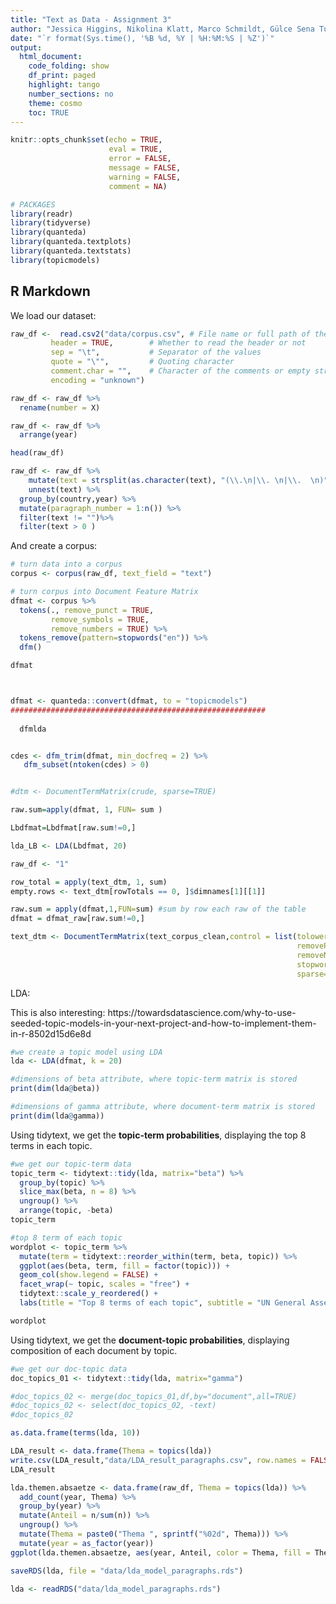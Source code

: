 ```yaml
---
title: "Text as Data - Assignment 3"
author: "Jessica Higgins, Nikolina Klatt, Marco Schmildt, Gülce Sena Tuncer"
date: "`r format(Sys.time(), '%B %d, %Y | %H:%M:%S | %Z')`"
output:
  html_document:
    code_folding: show
    df_print: paged
    highlight: tango
    number_sections: no
    theme: cosmo
    toc: TRUE
---
```


```r

knitr::opts_chunk$set(echo = TRUE,
                      eval = TRUE,
                      error = FALSE,
                      message = FALSE,
                      warning = FALSE,
                      comment = NA)
```

```r
# PACKAGES
library(readr)
library(tidyverse)
library(quanteda)
library(quanteda.textplots)
library(quanteda.textstats)
library(topicmodels)
```

## R Markdown

We load our dataset:

```r
raw_df <-  read.csv2("data/corpus.csv", # File name or full path of the file
         header = TRUE,        # Whether to read the header or not
         sep = "\t",           # Separator of the values
         quote = "\"",         # Quoting character
         comment.char = "",    # Character of the comments or empty string 
         encoding = "unknown")

raw_df <- raw_df %>% 
  rename(number = X) 

raw_df <- raw_df %>% 
  arrange(year)

head(raw_df)

```


```r

raw_df <- raw_df %>% 
    mutate(text = strsplit(as.character(text), "(\\.\n|\\. \n|\\.  \n)")) %>% 
    unnest(text) %>% 
  group_by(country,year) %>% 
  mutate(paragraph_number = 1:n()) %>%
  filter(text != "")%>%
  filter(text > 0 )

```



And create a corpus:

```r
# turn data into a corpus
corpus <- corpus(raw_df, text_field = "text")

# turn corpus into Document Feature Matrix
dfmat <- corpus %>% 
  tokens(., remove_punct = TRUE,
         remove_symbols = TRUE,
         remove_numbers = TRUE) %>%
  tokens_remove(pattern=stopwords("en")) %>% 
  dfm()

dfmat



dfmat <- quanteda::convert(dfmat, to = "topicmodels") 
#########################################################
  
  dfmlda


cdes <- dfm_trim(dfmat, min_docfreq = 2) %>%
   dfm_subset(ntoken(cdes) > 0)


#dtm <- DocumentTermMatrix(crude, sparse=TRUE)

raw.sum=apply(dfmat, 1, FUN= sum )

Lbdfmat=Lbdfmat[raw.sum!=0,]

lda_LB <- LDA(Lbdfmat, 20)

raw_df <- "1"

row_total = apply(text_dtm, 1, sum)
empty.rows <- text_dtm[rowTotals == 0, ]$dimnames[1][[1]]

raw.sum = apply(dfmat,1,FUN=sum) #sum by row each raw of the table
dfmat = dfmat_raw[raw.sum!=0,]

text_dtm <- DocumentTermMatrix(text_corpus_clean,control = list(tolower=TRUE,
                                                                removePunctuation = TRUE, 
                                                                removeNumbers= TRUE,
                                                                stopwords = TRUE,
                                                                sparse=TRUE))


```

LDA:

This is also interesting: https://towardsdatascience.com/why-to-use-seeded-topic-models-in-your-next-project-and-how-to-implement-them-in-r-8502d15d6e8d

```r
#we create a topic model using LDA
lda <- LDA(dfmat, k = 20)

#dimensions of beta attribute, where topic-term matrix is stored
print(dim(lda@beta))

#dimensions of gamma attribute, where document-term matrix is stored
print(dim(lda@gamma))

```

Using tidytext, we get the **topic-term probabilities**, displaying the top 8 terms in each topic.

```r
#we get our topic-term data
topic_term <- tidytext::tidy(lda, matrix="beta") %>%
  group_by(topic) %>%
  slice_max(beta, n = 8) %>%
  ungroup() %>%
  arrange(topic, -beta)
topic_term

```

```r
#top 8 term of each topic
wordplot <- topic_term %>%
  mutate(term = tidytext::reorder_within(term, beta, topic)) %>%
  ggplot(aes(beta, term, fill = factor(topic))) +
  geom_col(show.legend = FALSE) +
  facet_wrap(~ topic, scales = "free") +
  tidytext::scale_y_reordered() +
  labs(title = "Top 8 terms of each topic", subtitle = "UN General Assembly Debates, 1970-2020")

wordplot
```

Using tidytext, we get the **document-topic probabilities**, displaying composition of each document by topic.

```r
#we get our doc-topic data
doc_topics_01 <- tidytext::tidy(lda, matrix="gamma")

#doc_topics_02 <- merge(doc_topics_01,df,by="document",all=TRUE)
#doc_topics_02 <- select(doc_topics_02, -text)
#doc_topics_02
```

```r

as.data.frame(terms(lda, 10))
```


```r

LDA_result <- data.frame(Thema = topics(lda))
write.csv(LDA_result,"data/LDA_result_paragraphs.csv", row.names = FALSE)
LDA_result
```


```r

lda.themen.absaetze <- data.frame(raw_df, Thema = topics(lda)) %>%
  add_count(year, Thema) %>%
  group_by(year) %>% 
  mutate(Anteil = n/sum(n)) %>% 
  ungroup() %>% 
  mutate(Thema = paste0("Thema ", sprintf("%02d", Thema))) %>% 
  mutate(year = as_factor(year))
ggplot(lda.themen.absaetze, aes(year, Anteil, color = Thema, fill = Thema)) + geom_bar(stat="identity") + ggtitle("LDA-Topics ") + xlab("") + ylab("Themen-Anteil (%)") + theme(axis.text.x = element_text(angle = 45, hjust = 1))

```

```r

saveRDS(lda, file = "data/lda_model_paragraphs.rds")

```

```r

lda <- readRDS("data/lda_model_paragraphs.rds")

```
